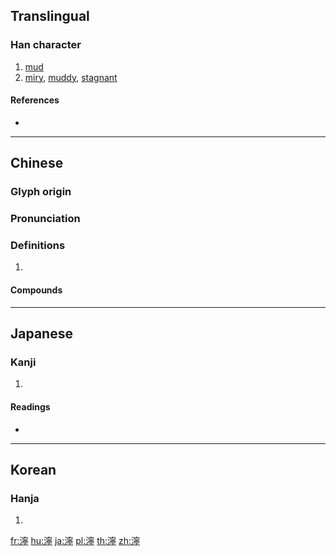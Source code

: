 {{also|泞}}
==Translingual==

===Han character===
{{Han char|rn=85|rad=水|as=14|sn=17|four=33121|canj=EJPN}}

# [[mud]]
# [[miry]], [[muddy]], [[stagnant]]

====References====
* {{Han ref|kx=0655.270|dkj=18487|dj=1065.230|hdz=31773.090|uh=6FD8|ud=28632|bh=C0D7|bd=49367}}

----

==Chinese==
{{zh-forms|s=泞}}

===Glyph origin===
{{Han etym}}

===Pronunciation===
{{zh-pron
|m=nìng
|c=ning6
|mc=y
|oc=y
|cat=
}}

===Definitions===
{{zh-hanzi}}

# {{rfdef|zh}}

====Compounds====
{{zh-der|汀濘|泥濘|淖濘|濘淖|濘滯}}

----

==Japanese==

===Kanji===
{{ja-kanji|grade=|rs=水14}}

# {{defn|lang=ja|sort=水14}}

====Readings====
* {{ja-readings|on=[[ねい]] (nei)|kun=[[ぬかる]] (nukaru)}}

----

==Korean==

===Hanja===
{{ko-hanja|hangeul=[[녕]]>[[영]]|eumhun=|rv=nyeong>yeong|mr=nyŏng>yŏng|y=nyeng>yeng}}

# {{defn|lang=ko|sort=水14}}

[[fr:濘]]
[[hu:濘]]
[[ja:濘]]
[[pl:濘]]
[[th:濘]]
[[zh:濘]]